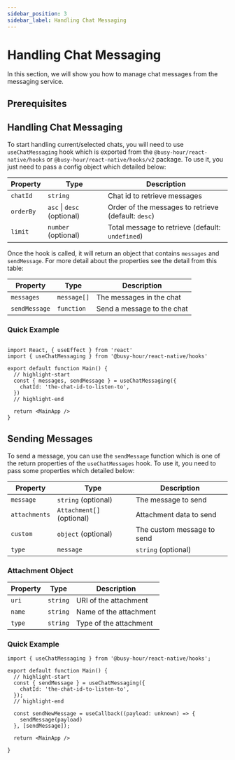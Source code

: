 ```yaml
---
sidebar_position: 3
sidebar_label: Handling Chat Messaging
---
```



# Handling Chat Messaging

In this section, we will show you how to manage chat messages from the messaging service.

## Prerequisites

<MessagingPrerequisites />

## Handling Chat Messaging

To start handling current/selected chats, you will need to use `useChatMessaging` hook which is exported from the `@busy-hour/react-native/hooks` or `@busy-hour/react-native/hooks/v2` package. To use it, you just need to pass a config object which detailed below:

| Property  | Type                       | Description                                         |
| --------- | -------------------------- | --------------------------------------------------- |
| `chatId`  | `string`                   | Chat id to retrieve messages                        |
| `orderBy` | `asc` \| `desc` (optional) | Order of the messages to retrieve (default: `desc`) |
| `limit`   | `number` (optional)        | Total message to retrieve (default: `undefined`) |

Once the hook is called, it will return an object that contains `messages` and `sendMessage`. For more detail about the properties see the detail from this table:

| Property      | Type        | Description                |
| ------------- | ----------- | -------------------------- |
| `messages`    | `message[]` | The messages in the chat   |
| `sendMessage` | `function`  | Send a message to the chat |

### Quick Example

```tsx title="src/main.tsx"

import React, { useEffect } from 'react'
import { useChatMessaging } from '@busy-hour/react-native/hooks'

export default function Main() {
  // highlight-start
  const { messages, sendMessage } = useChatMessaging({
    chatId: 'the-chat-id-to-listen-to',
  })
  // highlight-end

  return <MainApp />
}
```

## Sending Messages

To send a message, you can use the `sendMessage` function which is one of the return properties of the `useChatMessages` hook. To use it, you need to pass some properties which detailed below:

| Property      | Type        | Description                |
| ------------- | ----------- | -------------------------- |
| `message`    | `string` (optional) | The message to send   |
| `attachments` | `Attachment[]` (optional)  | Attachment data to send |
| `custom`      | `object` (optional) | The custom message to send |
| `type`        | `message` | `string` (optional) | The type of the message |


### Attachment Object

| Property | Type     | Description            |
| -------- | -------- | ---------------------- |
| `uri`    | `string` | URI of the attachment  |
| `name`   | `string` | Name of the attachment |
| `type`   | `string` | Type of the attachment |

### Quick Example

```tsx
import { useChatMessaging } from '@busy-hour/react-native/hooks';

export default function Main() {
  // highlight-start
  const { sendMessage } = useChatMessaging({
    chatId: 'the-chat-id-to-listen-to',
  });
  // highlight-end

  const sendNewMessage = useCallback((payload: unknown) => {
    sendMessage(payload)
  }, [sendMessage]);

  return <MainApp />

}
```

